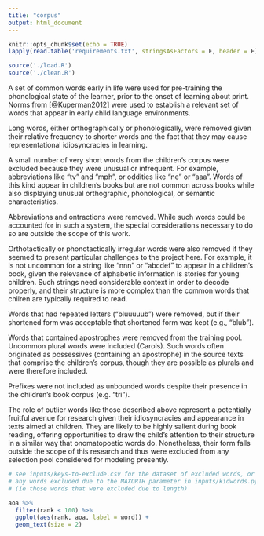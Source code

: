 ```yaml
---
title: "corpus"
output: html_document
---
```


```r
knitr::opts_chunk$set(echo = TRUE)
lapply(read.table('requirements.txt', stringsAsFactors = F, header = F)[,1], require, character.only = T)
```

```r
source('./load.R')
source('./clean.R')
```

A set of common words early in life were used for pre-training the phonological state of the learner, prior to the onset of learning about print. Norms from [@Kuperman2012] were used to establish a relevant set of words that appear in early child language environments.

Long words, either orthographically or phonologically, were removed given their relative frequency to shorter words and the fact that they may cause representational idiosyncracies in learning.

A small number of very short words from the children's corpus were excluded because they were unusual or infrequent. For example, abbreviations like "tv" and "mph", or oddities like "ne" or "aaa". Words of this kind appear in children's books but are not common across books while also displaying unusual orthographic, phonological, or semantic characteristics.

Abbreviations and ontractions were removed. While such words could be accounted for in such a system, the special considerations necessary to do so are outside the scope of this work.

Orthotactically or phonotactically irregular words were also removed if they seemed to present particular challenges to the project here. For example, it is not uncommon for a string like "nnn" or "abcdef" to appear in a children's book, given the relevance of alphabetic information is stories for young children. Such strings need considerable context in order to decode properly, and their structure is more complex than the common words that chilren are typically required to read.

Words that had repeated letters ("bluuuuub") were removed, but if their shortened form was acceptable that shortened form was kept (e.g., "blub").

Words that contained apostrophes were removed from the training pool. Uncommon plural words were included (Carols). Such words often originated as possessives (containing an apostrophe) in the source texts that comprise the children's corpus, though they are possible as plurals and were therefore included.

Prefixes were not included as unbounded words despite their presence in the children's book corpus (e.g. "tri").

The role of outlier words like those described above represent a potentially fruitful avenue for research given their idiosyncracies and appearance in texts aimed at children. They are likely to be highly salient during book reading, offering opportunities to draw the child's attention to their structure in a similar way that onomatopoetic words do. Nonetheless, their form falls outside the scope of this research and thus were excluded from any selection pool considered for modeling presently.

```r
# see inputs/keys-to-exclude.csv for the dataset of excluded words, or
# any words excluded due to the MAXORTH parameter in inputs/kidwords.py
# (ie those words that were excluded due to length)
```

```r
aoa %>% 
  filter(rank < 100) %>% 
  ggplot(aes(rank, aoa, label = word)) +
  geom_text(size = 2)

```


  
  
